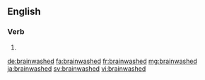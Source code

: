 ==English==

===Verb===
{{head|en}}

# {{en-past of|brainwash}}

[[de:brainwashed]]
[[fa:brainwashed]]
[[fr:brainwashed]]
[[mg:brainwashed]]
[[ja:brainwashed]]
[[sv:brainwashed]]
[[vi:brainwashed]]